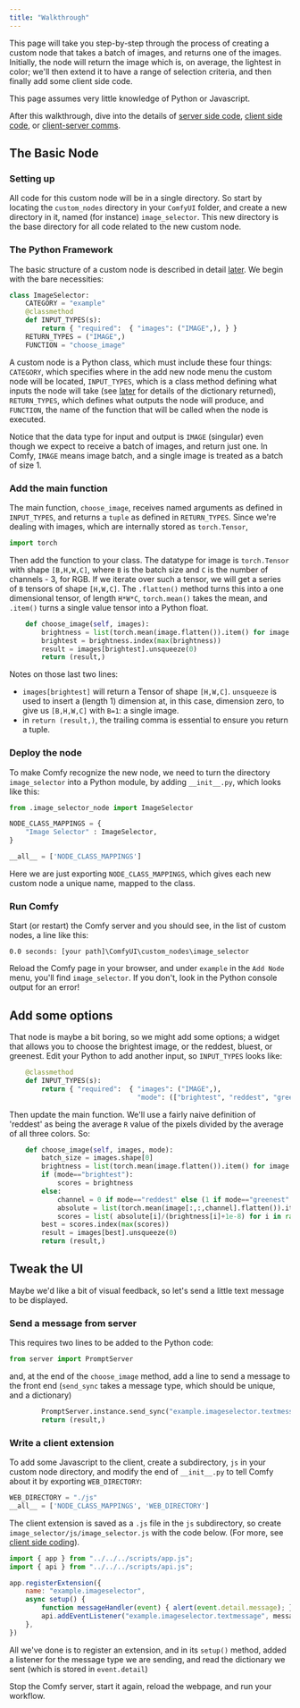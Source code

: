 ```yaml
---
title: "Walkthrough"
---
```


This page will take you step-by-step through the process of creating a custom node 
that takes a batch of images, and returns one of the images. Initially, the node
will return the image which is, on average, the lightest in color; we'll then extend
it to have a range of selection criteria, and then finally add some client side code.

This page assumes very little knowledge of Python or Javascript.

After this walkthrough, dive into the details of [server side code](./custom_node_server_overview), 
[client side code](./javascript_overview), or [client-server comms](./comms_overview).

## The Basic Node

### Setting up 

All code for this custom node will be in a single directory. So start by locating the 
`custom_nodes` directory in your `ComfyUI` folder, and create a new directory in it,
named (for instance) `image_selector`. This new directory is the base directory for all 
code related to the new custom node.

### The Python Framework

The basic structure of a custom node is described in detail [later](./custom_node_server_overview).
We begin with the bare necessities:

```Python
class ImageSelector:
    CATEGORY = "example"
    @classmethod    
    def INPUT_TYPES(s):
        return { "required":  { "images": ("IMAGE",), } }
    RETURN_TYPES = ("IMAGE",)
    FUNCTION = "choose_image"
```

A custom node is a Python class, which must include these four things: `CATEGORY`, 
which specifies where in the add new node menu the custom node will be located, 
`INPUT_TYPES`, which is a class method defining what inputs the node will take
(see [later](./custom_node_server_overview#input-types) for details of the dictionary returned),
`RETURN_TYPES`, which defines what outputs the node will produce, and `FUNCTION`, the name
of the function that will be called when the node is executed.

<Tip>Notice that the data type for input and output is `IMAGE` (singular) even though 
we expect to receive a batch of images, and return just one. In Comfy, `IMAGE` means
image batch, and a single image is treated as a batch of size 1.</Tip>

### Add the main function

The main function, `choose_image`, receives named arguments as defined in `INPUT_TYPES`, and
returns a `tuple` as defined in `RETURN_TYPES`. Since we're dealing with images, which are internally
stored as `torch.Tensor`, 

```Python
import torch
```

Then add the function to your class. The datatype for image is `torch.Tensor` with shape `[B,H,W,C]`,
where `B` is the batch size and `C` is the number of channels - 3, for RGB. If we iterate over such
a tensor, we will get a series of `B` tensors of shape `[H,W,C]`. The `.flatten()` method turns 
this into a one dimensional tensor, of length `H*W*C`, `torch.mean()` takes the mean, and `.item()`
turns a single value tensor into a Python float. 

```Python
    def choose_image(self, images):
        brightness = list(torch.mean(image.flatten()).item() for image in images)
        brightest = brightness.index(max(brightness))
        result = images[brightest].unsqueeze(0)
        return (result,)
```

Notes on those last two lines: 

- `images[brightest]` will return a Tensor of shape `[H,W,C]`. `unsqueeze` is used to insert a (length 1) dimension at, in this case, dimension zero, to give 
us `[B,H,W,C]` with `B=1`: a single image.
- in `return (result,)`, the trailing comma is essential to ensure you return a tuple.

### Deploy the node

To make Comfy recognize the new node, we need to turn the directory `image_selector` into a Python module,
by adding `__init__.py`, which looks like this:

```Python
from .image_selector_node import ImageSelector

NODE_CLASS_MAPPINGS = {
    "Image Selector" : ImageSelector,
}

__all__ = ['NODE_CLASS_MAPPINGS']
```

Here we are just exporting `NODE_CLASS_MAPPINGS`, 
which gives each new custom node a unique name, mapped to the class.

### Run Comfy

Start (or restart) the Comfy server and you should see, in the list of custom nodes, a line like this:

```
0.0 seconds: [your path]\ComfyUI\custom_nodes\image_selector

```

Reload the Comfy page in your browser, and under `example` in the `Add Node` menu, you'll find `image_selector`.
If you don't, look in the Python console output for an error!

## Add some options

That node is maybe a bit boring, so we might add some options; a widget that allows you to 
choose the brightest image, or the reddest, bluest, or greenest. Edit your Python to add another input,
so `INPUT_TYPES` looks like:

```Python
    @classmethod    
    def INPUT_TYPES(s):
        return { "required":  { "images": ("IMAGE",), 
                                "mode": (["brightest", "reddest", "greenest", "bluest"],)} }
```

Then update the main function. We'll use a fairly naive definition of 'reddest' as being the average
`R` value of the pixels divided by the average of all three colors. So:

```Python
    def choose_image(self, images, mode):
        batch_size = images.shape[0]
        brightness = list(torch.mean(image.flatten()).item() for image in images)
        if (mode=="brightest"):
            scores = brightness
        else:
            channel = 0 if mode=="reddest" else (1 if mode=="greenest" else 2)
            absolute = list(torch.mean(image[:,:,channel].flatten()).item() for image in images)
            scores = list( absolute[i]/(brightness[i]+1e-8) for i in range(batch_size) )
        best = scores.index(max(scores))
        result = images[best].unsqueeze(0)
        return (result,)
```

## Tweak the UI

Maybe we'd like a bit of visual feedback, so let's send a little text message to be displayed.

### Send a message from server

This requires two lines to be added to the Python code:

```Python
from server import PromptServer
```

and, at the end of the `choose_image` method, add a line to send a message to the front end (`send_sync` takes a message
type, which should be unique, and a dictionary)

```Python
        PromptServer.instance.send_sync("example.imageselector.textmessage", {"message":f"Picked image {best+1}"})
        return (result,)
```

### Write a client extension

To add some Javascript to the client, create a subdirectory, `js` in your custom node directory, and modify the end of `__init__.py` 
to tell Comfy about it by exporting `WEB_DIRECTORY`:

```Python
WEB_DIRECTORY = "./js"
__all__ = ['NODE_CLASS_MAPPINGS', 'WEB_DIRECTORY']
```

The client extension is saved as a `.js` file in the `js` subdirectory, so create `image_selector/js/image_selector.js` with the 
code below. (For more, see [client side coding](./javascript_overview)).

```Javascript
import { app } from "../../../scripts/app.js";
import { api } from "../../../scripts/api.js";

app.registerExtension({
	name: "example.imageselector",
    async setup() {
        function messageHandler(event) { alert(event.detail.message); }
        api.addEventListener("example.imageselector.textmessage", messageHandler);
    },
})
```

All we've done is to register an extension, and in its `setup()` method, added a listener for the message type we are sending,
and read the dictionary we sent (which is stored in `event.detail`)

Stop the Comfy server, start it again, reload the webpage, and run your workflow.


